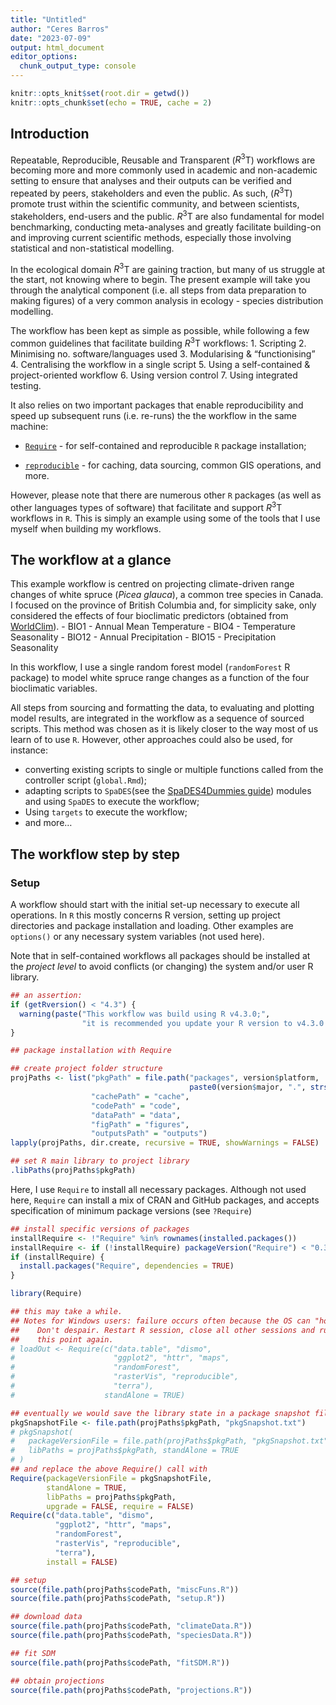 ```yaml
---
title: "Untitled"
author: "Ceres Barros"
date: "2023-07-09"
output: html_document
editor_options: 
  chunk_output_type: console
---
```


```r
knitr::opts_knit$set(root.dir = getwd())
knitr::opts_chunk$set(echo = TRUE, cache = 2)
```

## Introduction

Repeatable, Reproducible, Reusable and Transparent ($R^3$T) workflows are becoming
more and more commonly used in academic and non-academic setting to ensure that 
analyses and their outputs can be verified and repeated by peers, stakeholders and
even the public. As such, ($R^3$T) promote trust within the scientific community, and
between scientists, stakeholders, end-users and the public. $R^3$T are also fundamental
for model benchmarking, conducting meta-analyses and greatly facilitate building-on and 
improving current scientific methods, especially those involving statistical and non-statistical
modelling. 

In the ecological domain $R^3$T are gaining traction, but many of us struggle 
at the start, not knowing where to begin. The present example will take you through
the analytical component (i.e. all steps from data preparation to making figures) 
of a very common analysis in ecology - species distribution modelling. 

The workflow has been kept as simple as possible, while following a few common guidelines
that facilitate building $R^3$T workflows:
1. Scripting
2. Minimising no. software/languages used
3. Modularising & "functionising"
4. Centralising the workflow in a single script
5. Using a self-contained & project-oriented workflow
6. Using version control
7. Using integrated testing.

It also relies on two important packages that enable reproducibility and speed up
subsequent runs (i.e. re-runs) the the workflow in the same machine:

- [`Require`](https://require.predictiveecology.org/) - for self-contained and 
reproducible `R` package installation;

- [`reproducible`](https://reproducible.predictiveecology.org/) - for caching,
data sourcing, common GIS operations, and more.

However, please note that there are numerous other `R` packages (as well as other
languages types of software) that facilitate and support $R^3$T workflows in `R`.
This is simply an example using some of the tools that I use myself when building
my workflows.

## The workflow at a glance

This example workflow is centred on projecting climate-driven range changes of white
spruce (*Picea glauca*), a common tree species in Canada. I focused on the province of
British Columbia and, for simplicity sake, only considered the effects of four bioclimatic 
predictors (obtained from [WorldClim](https://www.worldclim.org/data/bioclim.html)).
- BIO1 - Annual Mean Temperature
- BIO4 - Temperature Seasonality
- BIO12 - Annual Precipitation
- BIO15 - Precipitation Seasonality

In this workflow, I use a single random forest model (`randomForest` R package) to 
model white spruce range changes as a function of the four bioclimatic variables.

All steps from sourcing and formatting the data, to evaluating and plotting model
results, are integrated in the workflow as a sequence of sourced scripts. This method
was chosen as it is likely closer to the way most of us learn of to use `R`. However,
other approaches could also be used, for instance:

- converting existing scripts to single or multiple functions called from the
controller script (`global.Rmd`);
- adapting scripts to `SpaDES`(see the [SpaDES4Dummies guide](https://ceresbarros.github.io/SpaDES4Dummies/index.html)) modules and using `SpaDES` to execute the workflow;
- Using `targets` to execute the workflow;
- and more...

## The workflow step by step

### Setup

A workflow should start with the initial set-up necessary to execute all operations.
In `R` this mostly concerns R version, setting up project directories and 
package installation and loading. Other examples are `options()` or any
necessary system variables (not used here).

Note that in self-contained workflows all packages should be installed at the 
*project level* to avoid conflicts (or changing) the system and/or user R library.

```r
## an assertion:
if (getRversion() < "4.3") {
  warning(paste("This workflow was build using R v4.3.0;",
                "it is recommended you update your R version to v4.3.0 or above"))
}
```


```r
## package installation with Require

## create project folder structure
projPaths <- list("pkgPath" = file.path("packages", version$platform,
                                        paste0(version$major, ".", strsplit(version$minor, "[.]")[[1]][1])),
                  "cachePath" = "cache",
                  "codePath" = "code",
                  "dataPath" = "data",
                  "figPath" = "figures",
                  "outputsPath" = "outputs")
lapply(projPaths, dir.create, recursive = TRUE, showWarnings = FALSE)

## set R main library to project library
.libPaths(projPaths$pkgPath)
```


Here, I use `Require` to install all necessary packages. Although not used here,
`Require` can install a mix of CRAN and GitHub packages, and accepts specification 
of minimum package versions (see `?Require`)

```r
## install specific versions of packages
installRequire <- !"Require" %in% rownames(installed.packages())
installRequire <- if (!installRequire) packageVersion("Require") < "0.3.0" else installRequire
if (installRequire) {
  install.packages("Require", dependencies = TRUE)
}

library(Require)

## this may take a while.
## Notes for Windows users: failure occurs often because the OS can "hold" on to folders.
##    Don't despair. Restart R session, close all other sessions and run the script up to
##    this point again.
# loadOut <- Require(c("data.table", "dismo",
#                      "ggplot2", "httr", "maps",
#                      "randomForest",
#                      "rasterVis", "reproducible", 
#                      "terra"),
#                    standAlone = TRUE)

## eventually we would save the library state in a package snapshot file
pkgSnapshotFile <- file.path(projPaths$pkgPath, "pkgSnapshot.txt")
# pkgSnapshot(
#   packageVersionFile = file.path(projPaths$pkgPath, "pkgSnapshot.txt"),
#   libPaths = projPaths$pkgPath, standAlone = TRUE
# )
## and replace the above Require() call with
Require(packageVersionFile = pkgSnapshotFile, 
        standAlone = TRUE,
        libPaths = projPaths$pkgPath,
        upgrade = FALSE, require = FALSE)
Require(c("data.table", "dismo",
          "ggplot2", "httr", "maps",
          "randomForest",
          "rasterVis", "reproducible",
          "terra"),
        install = FALSE)
```

```r
## setup
source(file.path(projPaths$codePath, "miscFuns.R"))
source(file.path(projPaths$codePath, "setup.R"))

## download data
source(file.path(projPaths$codePath, "climateData.R"))
source(file.path(projPaths$codePath, "speciesData.R"))

## fit SDM
source(file.path(projPaths$codePath, "fitSDM.R"))

## obtain projections
source(file.path(projPaths$codePath, "projections.R"))
```